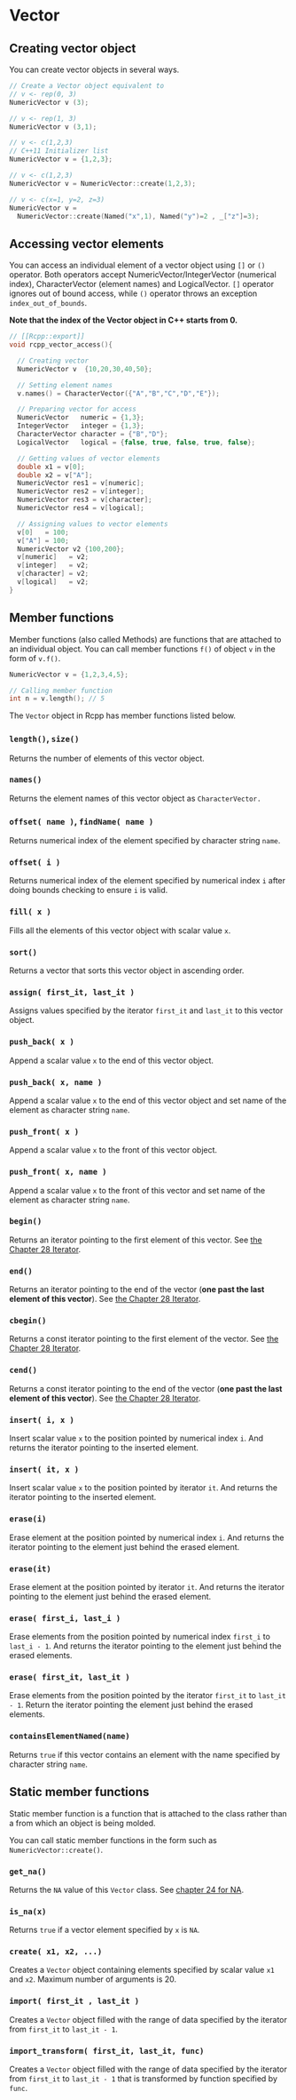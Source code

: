 # Vector

## Creating vector object

You can create vector objects in several ways.

```cpp
// Create a Vector object equivalent to
// v <- rep(0, 3)
NumericVector v (3);

// v <- rep(1, 3)
NumericVector v (3,1);

// v <- c(1,2,3) 
// C++11 Initializer list
NumericVector v = {1,2,3}; 

// v <- c(1,2,3)
NumericVector v = NumericVector::create(1,2,3);

// v <- c(x=1, y=2, z=3)
NumericVector v =
  NumericVector::create(Named("x",1), Named("y")=2 , _["z"]=3);
```

## Accessing vector elements

You can access an individual element of a vector object using `[]` or `()` operator. Both operators accept NumericVector/IntegerVector (numerical index), CharacterVector (element names) and LogicalVector. `[]` operator ignores out of bound access, while `()` operator throws an exception `index_out_of_bounds`.

**Note that the index of the Vector object in C++ starts from 0.**

```cpp
// [[Rcpp::export]]
void rcpp_vector_access(){

  // Creating vector
  NumericVector v  {10,20,30,40,50};

  // Setting element names
  v.names() = CharacterVector({"A","B","C","D","E"});

  // Preparing vector for access
  NumericVector   numeric = {1,3};
  IntegerVector   integer = {1,3};
  CharacterVector character = {"B","D"};
  LogicalVector   logical = {false, true, false, true, false};

  // Getting values of vector elements
  double x1 = v[0];
  double x2 = v["A"];
  NumericVector res1 = v[numeric];
  NumericVector res2 = v[integer];
  NumericVector res3 = v[character];
  NumericVector res4 = v[logical];

  // Assigning values to vector elements
  v[0]   = 100;
  v["A"] = 100;
  NumericVector v2 {100,200};
  v[numeric]   = v2;
  v[integer]   = v2;
  v[character] = v2;
  v[logical]   = v2;
}
```

## Member functions {#member-functions-vector}

Member functions (also called Methods) are functions that are attached to an individual object. You can call member functions `f()` of object `v` in the form of `v.f()`.

```cpp
NumericVector v = {1,2,3,4,5};

// Calling member function
int n = v.length(); // 5
```

The `Vector` object in Rcpp has member functions listed below.


### `length()`, `size()`

Returns the number of elements of this vector object.

### `names()`

Returns the element names of this vector object as `CharacterVector.`

### `offset( name )`, `findName( name )`

Returns numerical index of the element specified by character string `name`.

### `offset( i )`

Returns numerical index of the element specified by numerical index `i` after doing bounds checking to ensure `i` is valid.

### `fill( x )`

Fills all the elements of this vector object with scalar value `x`.

### `sort()`

Returns a vector that sorts this vector object in ascending order.

### `assign( first_it, last_it )`

Assigns values specified by the iterator `first_it` and `last_it` to this vector object.

### `push_back( x )`

Append a scalar value `x` to the end of this vector object.

### `push_back( x, name )`

Append a scalar value `x` to the end of this vector object and set name of the element as character string `name`.

### `push_front( x )`

Append a scalar value `x` to the front of this vector object.

### `push_front( x, name )`

Append a scalar value `x` to the front of this vector and set name of the element as character string `name`.

### `begin()`

Returns an iterator pointing to the first element of this vector. See [the Chapter 28 Iterator](280_iterator.html).

### `end()`

Returns an iterator pointing to the end of the vector (**one past the last element of this vector**). See [the Chapter 28 Iterator](280_iterator.html).


### `cbegin()`

Returns a const iterator pointing to the first element of the vector. See [the Chapter 28 Iterator](280_iterator.html).

### `cend()`

Returns a const iterator pointing to the end of the vector (**one past the last element of this vector**). See [the Chapter 28 Iterator](280_iterator.html).


### `insert( i, x )`

Insert scalar value `x` to the position pointed by numerical index `i`. And returns the iterator pointing to the inserted element.


### `insert( it, x )`

Insert scalar value `x` to the position pointed by iterator `it`. And returns the iterator pointing to the inserted element.

### `erase(i)`

Erase element at the position pointed by numerical index `i`. And returns the iterator pointing to the element just behind the erased element.

### `erase(it)`

Erase element at the position pointed by iterator `it`. And returns the iterator pointing to the element just behind the erased element.

### `erase( first_i, last_i )`

Erase elements from the position pointed by numerical index `first_i` to `last_i - 1`. And returns the iterator pointing to the element just behind the erased elements.

### `erase( first_it, last_it )`

Erase elements from the position pointed by the iterator `first_it` to `last_it - 1`. Return the iterator pointing the element just behind the erased elements.

### `containsElementNamed(name)`

Returns `true` if this vector contains an element with the name specified by character string `name`.


## Static member functions {#static-member-functions-vector}

Static member function is a function that is attached to the class rather than a from which an object is being molded. 

You can call static member functions in the form such as `NumericVector::create()`.

### `get_na()`

Returns the `NA` value of this `Vector` class. See [chapter 24 for NA](240_na_nan_inf.html).

### `is_na(x)`

Returns `true` if a vector element specified by `x` is `NA`.


### `create( x1, x2, ...)`

Creates a `Vector` object containing elements specified by scalar value `x1` and `x2`. Maximum number of arguments is 20.

### `import( first_it , last_it )`

Creates a `Vector` object filled with the range of data specified by the iterator from `first_it` to `last_it - 1`.

### `import_transform( first_it, last_it, func)`

Creates a `Vector` object filled with the range of data specified by the iterator from `first_it` to `last_it - 1` that is transformed by function specified by `func`.



